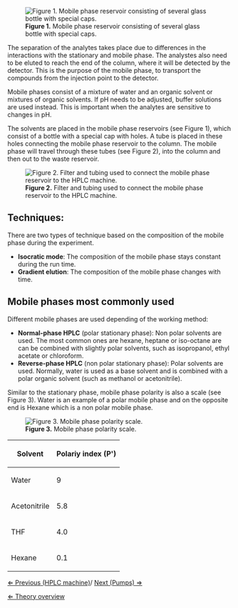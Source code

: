 [[File: MP reservoir.png|frame|right|'''Figure 1.''' Mobile phase reservoir consisting of several glass bottle with special caps.]]

The separation of the analytes takes place due to differences in the interactions with the stationary and mobile phase. The analystes also need to be eluted to reach the end of the column, where it will be detected by the detector. This is the purpose of the mobile phase, to transport the compounds from the injection point to the detector. 


Mobile phases consist of a mixture of water and an organic solvent or mixtures of organic solvents. If pH needs to be adjusted, buffer solutions are used instead. This is important when the analytes are sensitive to changes in pH.


The solvents are placed in the mobile phase reservoirs (see Figure 1), which consist of a bottle with a special cap with holes. A tube is placed in these holes connecting the mobile phase reservoir to the column. The mobile phase will travel through these tubes (see Figure 2), into the column and then out to the waste reservoir. 

[[File: Filter_and_tubing.png|frame|left|'''Figure 2.''' Filter and tubing used to connect the mobile phase reservoir to the HPLC machine.]]


== Techniques: ==
There are two types of technique based on the composition of the mobile phase during the experiment. 
* '''Isocratic mode''': The composition of the mobile phase stays constant during the run time.
* '''Gradient elution''': The composition of the mobile phase changes with time. 

 
==Mobile phases most commonly used==
Different mobile phases are used depending of the working method:
* '''Normal-phase HPLC''' (polar stationary phase): Non polar solvents are used. The most common ones are hexane, heptane or iso-octane are can be combined with slightly polar solvents, such as isopropanol, ethyl acetate or chloroform. 
* '''Reverse-phase HPLC''' (non polar stationary phase): Polar solvents are used. Normally, water is used as a base solvent and is combined with a polar organic solvent (such as methanol or acetonitrile). 



Similar to the stationary phase, mobile phase polarity is also a scale (see Figure 3). Water is an example of a polar mobile phase and on the opposite end is Hexane which is a non polar mobile phase.  

[[File: MobilePolarity.jpg|frame|left|'''Figure 3.''' Mobile phase polarity scale.]]

{| class="wikitable"
|-
! Solvent !! Polariy index (P')
|-
| Water || 9
|-
| Acetonitrile || 5.8
|-
| THF || 4.0
|-
| Hexane || 0.1
|}




[[HPLC machine| &lArr; Previous (HPLC machine)]]/ [[Pumps| Next (Pumps) &rArr;]]

[[HPLC|&lArr; Theory overview]]